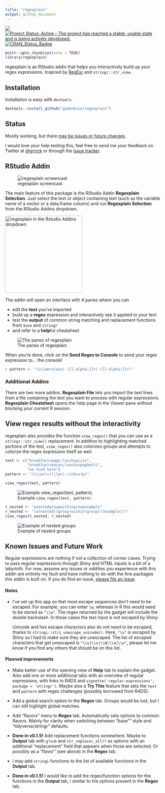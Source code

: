 ```yaml
---
title: "regexplain"
output: github_document
---
```


<!-- [![packageversion](https://img.shields.io/github/description/v/gadenbuie/regexplain.svg)](commits/master) -->
![](https://img.shields.io/badge/lifecycle-experimental-orange.svg)
[![Project Status: Active – The project has reached a stable, usable state and is being actively developed.](http://www.repostatus.org/badges/latest/active.svg)](http://www.repostatus.org/#active)
[![CRAN_Status_Badge](http://www.r-pkg.org/badges/version/regexplain)](https://cran.r-project.org/package=regexplain)
<!-- [![Last-changedate](https://img.shields.io/badge/last%20change-`r gsub('-', '--', Sys.Date())`-yellowgreen.svg)](/commits/master) -->

```r
knitr::opts_chunk$set(echo = TRUE)
library(regexplain)
```


<!-- Links -->
[regexr]: https://regexr.com/

regexplain is an RStudio addin that helps you interactively build up your regex expressions.
Inspired by [RegExr][regexr] and `stringr::str_view`.

## Installation

Installation is easy with `devtools`:

```r
devtools::install_github("gadenbuie/regexplain")
```

## Status

Mostly working, but there [may be issues or future changes](#known-issues-and-future-work).

I would love your help testing this, feel free to send me your feedback on Twitter at [&commat;grrrck](https://twitter.com/grrrck) or through the [issue tracker](https://github.com/gadenbuie/regexplain).

## RStudio Addin

![regexplain screencast](docs/gadget-screencast.gif)

The main feature of this package is the RStudio Addin **Regexplain Selection**.
Just select the text or object containing text (such as the variable name of a vector or a data.frame column) and run **Regexplain Selection** from the RStudio Addins dropdown.

<img src="docs/rstudio-addin-list.png" width = "250px;" alt="regexplain in the Rstudio Addins dropdown">

The addin will open an interface with 4 panes where you can

- edit the **text** you've imported
- build up a **regex** expression and interactively see it applied to your text
- test the **output** of common string matching and replacement functions from `base` and `stringr`
- and refer to a **help**ful cheatsheet

![The panes of regexplain](docs/regexplain-gadget-tabs.png)

When you're done, click on the **Send Regex to Console** to send your regex expression to... the console!

```r
> pattern <- "(is|were|was) ([[:alpha:]]+) ([[:alpha:]]+)"
```

### Additional Addins

There are two more addins.
**Regexplain File** lets you import the text lines from a file containing the text you want to process with regular expressions.
**Regexplain Cheatsheet** opens the help page in the Viewer pane without blocking your current R session.

## View regex results without the interactivity

regexplain also provides the function `view_regex()` that you can use as a `stringr::str_view()` replacement.
In addition to highlighting matched portions of the text, `view_regex()` also colorizes groups and attempts to colorize the regex expression itself as well.

```r
text <- c("breakfast=eggs;lunch=pizza",
          "breakfast=bacon;lunch=spaghetti", 
          "no food here")
pattern <- "((\\w+)=)(\\w+).+(ch=s?p)"

view_regex(text, pattern)
```

![Example `view_regex(text, pattern)`.](docs/view-regex.png)

```r
t_nested <- "anestedgroupwithingroupexample"
r_nested <- "(a(nested)(group(within(group))(example)))"
view_regex(t_nested, r_nested)
```

![Example of nested groups](docs/view-nested.png)


## Known Issues and Future Work

Regular expressions are nothing if not a collection of corner cases.
Trying to pass regular expressions through Shiny and HTML inputs is a bit of a labyrinth.
For now, assume any issues or oddities you experience with this addin are entirely my fault and have nothing to do with the fine packages this addin is built on.
If you do find an issue, [please file an issue](https://github.com/gadenbuie/regexplain).

#### Notes

- I've set up this app so that most escape sequences don't need to be escaped.
  For example, you can enter `\w`, whereas in R this would need to be stored as 
  `"\\w"`. The regex returned by the gadget will include the double backslash.
  In these cases the text input is not escaped by Shiny.
  
  Unicode and hex escape characters also do not need to be escaped, thanks to
  `stringi::stri_unescape_unicode()`. Here, `"\u"` *is* escaped by Shiny so I
  had to make sure they are unescaped. The list of escaped characters that get
  unescaped is `"\\u|\\x|\\N|\\a|\\o"`, please let me know if you find any 
  others that should be on this list.

#### Planned improvements

- Make better use of the opening view of **Help** tab to explain the gadget.
  Also add one or more additional tabs with an overview of regular expressions,
  with links to R4DS and `vignette('regular-expressions', package = 'stringr')`.
  Maybe also a **Try This** feature that sets the `text` and `pattern` with
  regex challenges (possibly borrowed from R4DS).

- Add a global search option to the **Regex** tab. Groups would be lost, but I 
  can still highlight global matches.

- Add "flavors" menu to **Regex** tab. Automatically sets options to common flavors.
  Mainly for clarity when switching between "base"" style and "tidyverse/stringr" defaults.
  
- **Done in v0.1.5!** Add replacement functions somewhere. Maybe to **Output** tab with `g?sub` and 
  `str_replace(_all)?` as options with an additional "replacement" field that 
  appears when those are selected. Or possibly as a "flavor" (see above) in the
  **Regex** tab.

- I may add `stringi` functions to the list of available functions in the **Output** tab.

- **Done in v0.1.5!** I would like to add the regex/function options for the functions in the **Output** tab, i
  similar to the options present in the **Regex** tab.
